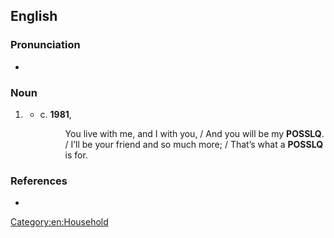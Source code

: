 ==English==

===Pronunciation===
* {{audio|en|en-us-POSSLQ.ogg|Audio (US)}}

===Noun===
{{en-noun}}

# {{lb|en|US Census}} {{abbreviation of|en|[[person]] of the [[opposite sex]] [[share|sharing]] [[living]] [[quarters]]}}
#* c. '''1981''', {{w|Charles Osgood}}
#*: You live with me, and I with you, / And you will be my '''POSSLQ'''. / I’ll be your friend and so much more; / That’s what a '''POSSLQ''' is for.

===References===
* {{cite-web|en|year=1999|site=U.S. Census Bureau|url=https://www.census.gov/population/www/documentation/twps0036/twps0036.html|author=Lynne M. Casper|author2=Philip N. Cohen|author3=Tavia Simmons|title=How Does POSSLQ measure up?  Historical Estimates of Cohabitation}}

[[Category:en:Household]]